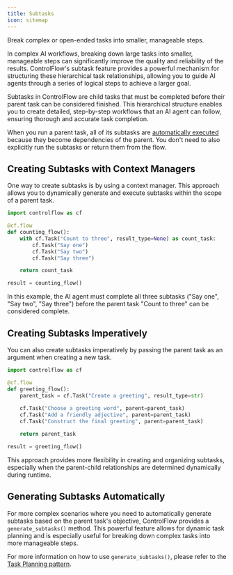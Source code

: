 ```yaml
---
title: Subtasks
icon: sitemap
---
```


<Tip>
Break complex or open-ended tasks into smaller, manageable steps.
</Tip>

In complex AI workflows, breaking down large tasks into smaller, manageable steps can significantly improve the quality and reliability of the results. ControlFlow's subtask feature provides a powerful mechanism for structuring these hierarchical task relationships, allowing you to guide AI agents through a series of logical steps to achieve a larger goal.

Subtasks in ControlFlow are child tasks that must be completed before their parent task can be considered finished. This hierarchical structure enables you to create detailed, step-by-step workflows that an AI agent can follow, ensuring thorough and accurate task completion.

<Note>

When you run a parent task, all of its subtasks are [automatically executed](/patterns/dependencies#automatic-execution-of-dependencies) because they become dependencies of the parent. You don't need to also explicitly run the subtasks or return them from the flow.

</Note>

## Creating Subtasks with Context Managers

One way to create subtasks is by using a context manager. This approach allows you to dynamically generate and execute subtasks within the scope of a parent task.

```python
import controlflow as cf

@cf.flow
def counting_flow():
    with cf.Task("Count to three", result_type=None) as count_task:
        cf.Task("Say one")
        cf.Task("Say two")
        cf.Task("Say three")

    return count_task

result = counting_flow()
```

In this example, the AI agent must complete all three subtasks ("Say one", "Say two", "Say three") before the parent task "Count to three" can be considered complete.

## Creating Subtasks Imperatively

You can also create subtasks imperatively by passing the parent task as an argument when creating a new task.

```python
import controlflow as cf

@cf.flow
def greeting_flow():
    parent_task = cf.Task("Create a greeting", result_type=str)
    
    cf.Task("Choose a greeting word", parent=parent_task)
    cf.Task("Add a friendly adjective", parent=parent_task)
    cf.Task("Construct the final greeting", parent=parent_task)

    return parent_task

result = greeting_flow()
```
This approach provides more flexibility in creating and organizing subtasks, especially when the parent-child relationships are determined dynamically during runtime.

## Generating Subtasks Automatically

For more complex scenarios where you need to automatically generate subtasks based on the parent task's objective, ControlFlow provides a `generate_subtasks()` method. This powerful feature allows for dynamic task planning and is especially useful for breaking down complex tasks into more manageable steps.

For more information on how to use `generate_subtasks()`, please refer to the [Task Planning pattern](/patterns/task-planning).
